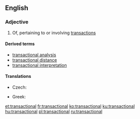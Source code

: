 ==English==

===Adjective===
{{en-adj}}

# Of, pertaining to or involving [[transaction]]s

====Derived terms====
* [[transactional analysis]]
* [[transactional distance]]
* [[transactional interpretation]]

====Translations====
{{trans-top|of, pertaining to or involving transactions}}
* Czech: {{t|cs|transakční}}
{{trans-mid}}
* Greek: {{t+|el|συναλλακτικός|m}}
{{trans-bottom}}

[[et:transactional]]
[[fr:transactional]]
[[ko:transactional]]
[[ku:transactional]]
[[hu:transactional]]
[[pl:transactional]]
[[ru:transactional]]